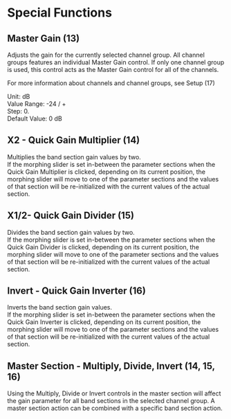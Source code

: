 # Special Functions

## Master Gain (13)
Adjusts the gain for the currently selected channel group.
All channel groups features an individual Master Gain control. If only one channel group is used, this control acts as
the Master Gain control for all of the channels.

For more information about channels and channel groups, see Setup (17)

Unit: dB  
Value Range: -24 / +  
Step: 0.  
Default Value: 0 dB

## X2 - Quick Gain Multiplier (14)
Multiplies the band section gain values by two.  
If the morphing slider is set in-between the parameter sections when the Quick Gain Multiplier is clicked, depending on its current position, the morphing slider will move to one of the parameter sections and the values of that
section will be re-initialized with the current values of the actual section.

## X1/2- Quick Gain Divider (15)
Divides the band section gain values by two.  
If the morphing slider is set in-between the parameter sections when the Quick Gain Divider is clicked, depending
on its current position, the morphing slider will move to one of the parameter sections and the values of that section
will be re-initialized with the current values of the actual section.

## Invert - Quick Gain Inverter (16)
Inverts the band section gain values.  
If the morphing slider is set in-between the parameter sections when the Quick Gain Inverter is clicked, depending
on its current position, the morphing slider will move to one of the parameter sections and the values of that section
will be re-initialized with the current values of the actual section.

## Master Section - Multiply, Divide, Invert (14, 15, 16)
Using the Multiply, Divide or Invert controls in the master section will affect the gain parameter for all band sections
in the selected channel group. A master section action can be combined with a specific band section action.
